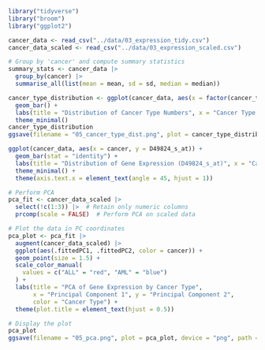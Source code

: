 
```r
library("tidyverse")
library("broom")
library("ggplot2")
```

```r
cancer_data <- read_csv("../data/03_expression_tidy.csv")
cancer_data_scaled <- read_csv("../data/03_expression_scaled.csv")
```

```r
# Group by 'cancer' and compute summary statistics
summary_stats <- cancer_data |>
  group_by(cancer) |>
  summarise_all(list(mean = mean, sd = sd, median = median))
```

```r
cancer_type_distribution <- ggplot(cancer_data, aes(x = factor(cancer_type_number))) +
  geom_bar() +
  labs(title = "Distribution of Cancer Type Numbers", x = "Cancer Type Number", y = "Count") +
  theme_minimal()
cancer_type_distribution
ggsave(filename = "05_cancer_type_dist.png", plot = cancer_type_distribution, device = "png", path = "../results")
```

```r
ggplot(cancer_data, aes(x = cancer, y = D49824_s_at)) +
  geom_bar(stat = "identity") +
  labs(title = "Distribution of Gene Expression (D49824_s_at)", x = "Cancer Type", y = "Expression") +
  theme_minimal() +
  theme(axis.text.x = element_text(angle = 45, hjust = 1))  
```

```r
# Perform PCA
pca_fit <- cancer_data_scaled |>
  select(!c(1:3)) |>  # Retain only numeric columns
  prcomp(scale = FALSE)  # Perform PCA on scaled data

# Plot the data in PC coordinates
pca_plot <- pca_fit |>
  augment(cancer_data_scaled) |>
  ggplot(aes(.fittedPC1, .fittedPC2, color = cancer)) + 
  geom_point(size = 1.5) +
  scale_color_manual(
    values = c("ALL" = "red", "AML" = "blue")
  ) +
  labs(title = "PCA of Gene Expression by Cancer Type", 
       x = "Principal Component 1", y = "Principal Component 2",
       color = "Cancer Type") +
  theme(plot.title = element_text(hjust = 0.5))

# Display the plot
pca_plot
ggsave(filename = "05_pca.png", plot = pca_plot, device = "png", path = "../results")
```